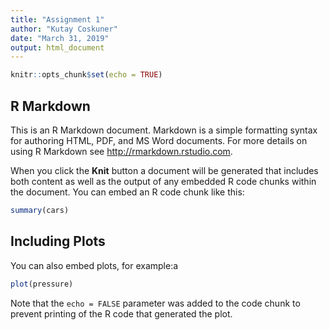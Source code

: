 ```yaml
---
title: "Assignment 1"
author: "Kutay Coskuner"
date: "March 31, 2019"
output: html_document
---
```



```r
knitr::opts_chunk$set(echo = TRUE)

```

## R Markdown

This is an R Markdown document. Markdown is a simple formatting syntax for authoring HTML, PDF, and MS Word documents. For more details on using R Markdown see <http://rmarkdown.rstudio.com>.

When you click the **Knit** button a document will be generated that includes both content as well as the output of any embedded R code chunks within the document. You can embed an R code chunk like this:

```r
summary(cars)
```

## Including Plots

You can also embed plots, for example:a

```r
plot(pressure)
```

Note that the `echo = FALSE` parameter was added to the code chunk to prevent printing of the R code that generated the plot.
